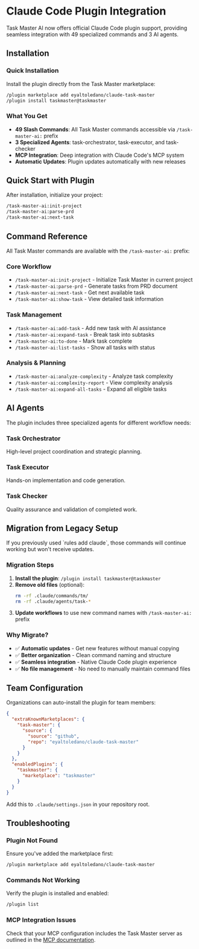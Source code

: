 # Claude Code Plugin Integration

Task Master AI now offers official Claude Code plugin support, providing seamless integration with 49 specialized commands and 3 AI agents.

## Installation

### Quick Installation

Install the plugin directly from the Task Master marketplace:

```bash
/plugin marketplace add eyaltoledano/claude-task-master
/plugin install taskmaster@taskmaster
```

### What You Get

- **49 Slash Commands**: All Task Master commands accessible via `/task-master-ai:` prefix
- **3 Specialized Agents**: task-orchestrator, task-executor, and task-checker
- **MCP Integration**: Deep integration with Claude Code's MCP system
- **Automatic Updates**: Plugin updates automatically with new releases

## Quick Start with Plugin

After installation, initialize your project:

```bash
/task-master-ai:init-project
/task-master-ai:parse-prd
/task-master-ai:next-task
```

## Command Reference

All Task Master commands are available with the `/task-master-ai:` prefix:

### Core Workflow
- `/task-master-ai:init-project` - Initialize Task Master in current project
- `/task-master-ai:parse-prd` - Generate tasks from PRD document
- `/task-master-ai:next-task` - Get next available task
- `/task-master-ai:show-task` - View detailed task information

### Task Management
- `/task-master-ai:add-task` - Add new task with AI assistance
- `/task-master-ai:expand-task` - Break task into subtasks
- `/task-master-ai:to-done` - Mark task complete
- `/task-master-ai:list-tasks` - Show all tasks with status

### Analysis & Planning
- `/task-master-ai:analyze-complexity` - Analyze task complexity
- `/task-master-ai:complexity-report` - View complexity analysis
- `/task-master-ai:expand-all-tasks` - Expand all eligible tasks

## AI Agents

The plugin includes three specialized agents for different workflow needs:

### Task Orchestrator
High-level project coordination and strategic planning.

### Task Executor  
Hands-on implementation and code generation.

### Task Checker
Quality assurance and validation of completed work.

## Migration from Legacy Setup

<Warning>
If you previously used `rules add claude`, those commands will continue working but won't receive updates.
</Warning>

### Migration Steps

1. **Install the plugin**: `/plugin install taskmaster@taskmaster`
2. **Remove old files** (optional):
   ```bash
   rm -rf .claude/commands/tm/
   rm -rf .claude/agents/task-*
   ```
3. **Update workflows** to use new command names with `/task-master-ai:` prefix

### Why Migrate?

- ✅ **Automatic updates** - Get new features without manual copying
- ✅ **Better organization** - Clean command naming and structure  
- ✅ **Seamless integration** - Native Claude Code plugin experience
- ✅ **No file management** - No need to manually maintain command files

## Team Configuration

Organizations can auto-install the plugin for team members:

```json
{
  "extraKnownMarketplaces": {
    "task-master": {
      "source": {
        "source": "github", 
        "repo": "eyaltoledano/claude-task-master"
      }
    }
  },
  "enabledPlugins": {
    "taskmaster": {
      "marketplace": "taskmaster"
    }
  }
}
```

Add this to `.claude/settings.json` in your repository root.

## Troubleshooting

### Plugin Not Found
Ensure you've added the marketplace first:
```bash
/plugin marketplace add eyaltoledano/claude-task-master
```

### Commands Not Working
Verify the plugin is installed and enabled:
```bash
/plugin list
```

### MCP Integration Issues
Check that your MCP configuration includes the Task Master server as outlined in the [MCP documentation](/capabilities/mcp).